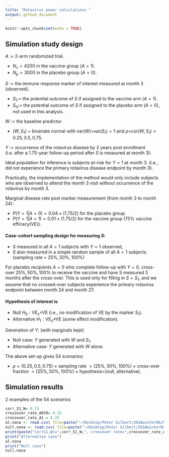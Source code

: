 ```yaml
---
title: "Rotavirus power calculations "
output: github_document
---
```


```r
knitr::opts_chunk$set(echo = TRUE)
```

## Simulation study design

$A\ :=$ 2-arm randomized trial.

- $N_v = 4200$ in the vaccine group $(A=1)$.
- $N_p = 3000$ in the placebo group $(A=0)$.

$S\ :=$ the immune response marker of interest measured at month 3 (observed).

- $S_1 :=$ the potential outcome of $S$ if assigned to the vaccine arm  $(A=1)$.
- $S_0 :=$ the potential outcome of $S$ if assigned to the placebo arm  $(A=0)$, not used in this analysis.


$W\ :=$ the baseline predictor

- $(W,S_1)$ ~ bivariate normal with var($W$)=var($S_1)=1$ and $\rho=$cor$(W,S_1) = 0.25, 0.5, 0.75$.

$Y\ :=$ occurrence of the rotavirus disease by 2 years post enrollment 
(i.e. after a 1.75-year follow-up period after $S$ is measured at month 3). 
 
Ideal population for inference is subjects at-risk for $Y=1$ at month 3.
(i.e., did not experience the primary rotavirus disease endpoint by month 3).  

Practically, the implementation of the method would only include subjects who are observed to attend the month 3 visit without occurrence of the rotavirus by month 3.

Marginal disease rate post marker measurement (from month 3 to month 24):

- $P(Y=1|A=0) = 0.04\times(1.75/2)$ for the placebo group. 
- $P(Y=1|A=1) = 0.01\times(1.75/2)$ for the vaccine group (75% vaccine efficacy(VE)).
 
#### Case-cohort sampling design for measuring $S$:

- $S$ measured in all $A=1$ subjects with $Y=1$ observed, 
- $S$ also measured in a simple random sample of all $A=1$ subjects. (sampling rate $=\ 25\%, 50\%, 100\%$)

For placebo recipients $A=0$ who complete follow-up with $Y=0$, cross-over $25\%, 50\%, 100\%$ to receive the vaccine and have S measured 3 months after the cross-over.  This is used only for filling in $S=S_1$, and we assume that no crossed-over subjects experience the primary rotavirus endpoint between month 24 and month 27.

#### Hypothesis of interest is 

- Null $H_0: \text{VE}_s=$VE (i.e., no modification of VE by the marker $S_1$).
- Alternative $H_1: \text{VE}_s\neq$VE (some effect modification).

Generation of $Y$: (with marginals kept)

- Null case: $Y$ generated with $W$ and $S_1$.
- Alternative case: $Y$ generated with $W$ alone.

The above set-up gives 54 scenarios:

- $\rho=(0.25,0.5,0.75)\ \times$ sampling rate $= (25\%, 50\%, 100\%)\ \times$ cross-over fraction $= (25\%, 50\%, 100\%)\ \times$ hypothesis=(null, alternative).


## Simulation results

2 examples of the 54 scenarios

```r
corr_S1_W= 0.25
crossover_rate_A0Y0= 0.25
crossover_rate_A1 = 0.25
al.nona <- read.csv( file=paste("~/Desktop/Peter Gilbert/2018winterRA/Results/TidyTable/corr_S1_W:",corr_S1_W,"crossover_rate_A0Y0:",crossover_rate_A0Y0,"crossover_rate_A1:",crossover_rate_A1, ".csv", sep=""))[,-1]
null.nona <- read.csv( file=paste("~/Desktop/Peter Gilbert/2018winterRA/Results/TidyTable/nullcorr_S1_W:",corr_S1_W,"crossover_rate_A0Y0:",crossover_rate_A0Y0,"crossover_rate_A1:",crossover_rate_A1, ".csv", sep=""))[,-1]
print(paste("cor(S1,W)=",corr_S1_W,", crossover rate=",crossover_rate_A0Y0,", sample rate=",crossover_rate_A1, sep=""))
print("Alternative case")
al.nona
print("Null case")
null.nona
```






